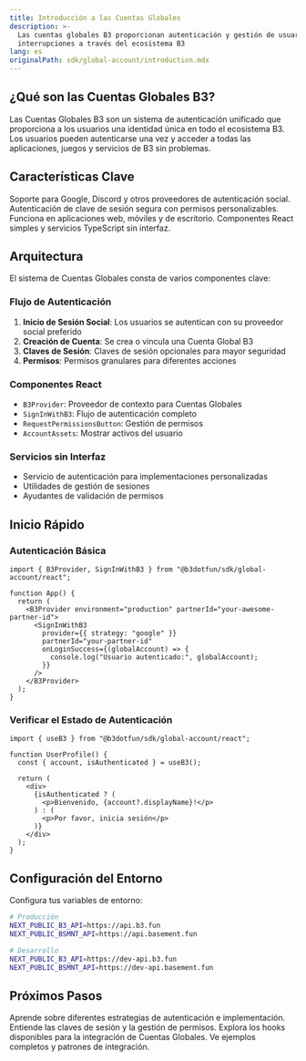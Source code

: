 ```yaml
---
title: Introducción a las Cuentas Globales
description: >-
  Las cuentas globales B3 proporcionan autenticación y gestión de usuarios sin
  interrupciones a través del ecosistema B3
lang: es
originalPath: sdk/global-account/introduction.mdx
---
```

## ¿Qué son las Cuentas Globales B3?

Las Cuentas Globales B3 son un sistema de autenticación unificado que proporciona a los usuarios una identidad única en todo el ecosistema B3. Los usuarios pueden autenticarse una vez y acceder a todas las aplicaciones, juegos y servicios de B3 sin problemas.

## Características Clave

<CardGroup cols={2}>

<Card title="Inicio de Sesión Social" icon="users">
  Soporte para Google, Discord y otros proveedores de autenticación social.
</Card>

<Card title="Gestión de Sesiones" icon="key">
  Autenticación de clave de sesión segura con permisos personalizables.
</Card>

<Card title="Multiplataforma" icon="mobile">
  Funciona en aplicaciones web, móviles y de escritorio.
</Card>

<Card title="Amigable para Desarrolladores" icon="code">
  Componentes React simples y servicios TypeScript sin interfaz.
</Card>

</CardGroup>

## Arquitectura

El sistema de Cuentas Globales consta de varios componentes clave:

### Flujo de Autenticación
1. **Inicio de Sesión Social**: Los usuarios se autentican con su proveedor social preferido
2. **Creación de Cuenta**: Se crea o vincula una Cuenta Global B3
3. **Claves de Sesión**: Claves de sesión opcionales para mayor seguridad
4. **Permisos**: Permisos granulares para diferentes acciones

### Componentes React
- `B3Provider`: Proveedor de contexto para Cuentas Globales
- `SignInWithB3`: Flujo de autenticación completo
- `RequestPermissionsButton`: Gestión de permisos
- `AccountAssets`: Mostrar activos del usuario

### Servicios sin Interfaz
- Servicio de autenticación para implementaciones personalizadas
- Utilidades de gestión de sesiones
- Ayudantes de validación de permisos

## Inicio Rápido

### Autenticación Básica

```tsx
import { B3Provider, SignInWithB3 } from "@b3dotfun/sdk/global-account/react";

function App() {
  return (
    <B3Provider environment="production" partnerId="your-awesome-partner-id">
      <SignInWithB3
        provider={{ strategy: "google" }}
        partnerId="your-partner-id"
        onLoginSuccess={(globalAccount) => {
          console.log("Usuario autenticado:", globalAccount);
        }}
      />
    </B3Provider>
  );
}
```

### Verificar el Estado de Autenticación

```tsx
import { useB3 } from "@b3dotfun/sdk/global-account/react";

function UserProfile() {
  const { account, isAuthenticated } = useB3();

  return (
    <div>
      {isAuthenticated ? (
        <p>Bienvenido, {account?.displayName}!</p>
      ) : (
        <p>Por favor, inicia sesión</p>
      )}
    </div>
  );
}
```

## Configuración del Entorno

Configura tus variables de entorno:

```bash
# Producción
NEXT_PUBLIC_B3_API=https://api.b3.fun
NEXT_PUBLIC_BSMNT_API=https://api.basement.fun

# Desarrollo  
NEXT_PUBLIC_B3_API=https://dev-api.b3.fun
NEXT_PUBLIC_BSMNT_API=https://dev-api.basement.fun
```

## Próximos Pasos

<CardGroup cols={2}>

<Card title="Guía de Autenticación" icon="shield" href="/sdk/global-account/authentication">
  Aprende sobre diferentes estrategias de autenticación e implementación.
</Card>

<Card title="Sistema de Permisos" icon="lock" href="/sdk/global-account/permissions">
  Entiende las claves de sesión y la gestión de permisos.
</Card>

<Card title="Hooks React" icon="react" href="/sdk/global-account/hooks">
  Explora los hooks disponibles para la integración de Cuentas Globales.
</Card>

<Card title="Ejemplos" icon="code" href="/sdk/global-account/examples">
  Ve ejemplos completos y patrones de integración.
</Card>

</CardGroup>
